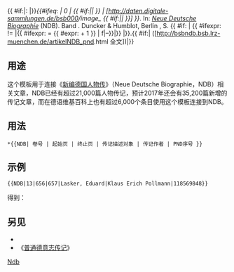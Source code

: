 <includeonly>{{ #if:{{{5|}}}|{{{5}}}:&nbsp;|}}''{{#ifeq: {{NDB/MDZ-ID|{{{1}}}}} | 0 | {{ #if:{{{4|}}}|{{{4}}}|{{PAGENAME}} }} | <span class="plainlinks-print">[http://daten.digitale-sammlungen.de/bsb000{{NDB/MDZ-ID|{{{1}}}}}/image_{{NDB/Seite|{{{1}}}|{{{2}}}}} {{ #if:{{{4|}}}|{{{4}}}|{{PAGENAME}} }}]</span> }}''. In: ''[[新编德国人物传|Neue Deutsche Biographie]]'' (NDB). Band&nbsp;{{{1}}}. Duncker & Humblot, Berlin {{NDB/Jahr|{{{1}}}}}, S.&nbsp;{{{2}}}{{ #if:{{{3|}}} | {{ #ifexpr: {{{2|}}} != {{{3|}}} |{{ #ifexpr:  {{{3|}}} = {{ #expr: {{{2|}}} + 1 }} |&nbsp;f|–{{{3}}}}}|}} |}}.{{ #if:{{{6|}}}|&nbsp;([http://bsbndb.bsb.lrz-muenchen.de/artikelNDB_pnd{{{6}}}.html 全文])|}} {{de icon}}</includeonly><noinclude>
==用途==
这个模板用于连接《[[新编德国人物传]]》（Neue Deutsche Biographie，NDB）相关文章，NDB已经有超过21,000篇人物传记，预计2017年还会有35,200篇新增的传记文章，而在德语维基百科上也有超过6,000个条目使用这个模板连接到NDB。

==用法==
<pre>*{{NDB| 卷号 | 起始页 | 终止页 | 传记描述对象 | 传记作者 | PND序号 }}</pre>

==示例==
<code><nowiki>{{NDB|13|656|657|Lasker, Eduard|Klaus Erich Pollmann|118569848}}</nowiki></code>

得到：

{{NDB|13|656|657|Lasker, Eduard|Klaus Erich Pollmann|118569848}}

==另见==
* {{tl|ADB}}
* 《[[普通德意志传记]]》

[[Category:人物外部资源模板|Ndb]]

</noinclude>